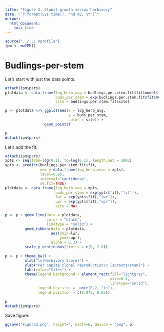 ```yaml
---
title: "Figure 3: Clonal growth versus herbivory"
date: "`r format(Sys.time(), '%d %B, %Y')`"
output: 
  html_document:
    toc: true
---
```


```r
source("../../.Rprofile")
ipm <- mwIPM()
```

# Budlings-per-stem

Let's start with just the data points.

```r
attach(ipm$pars)
plotdata <- data.frame(log_herb_avg = budlings.per.stem.fit$fit$model$log_herb_mean, 
                       buds_per_stem = exp(budlings.per.stem.fit$fit$model$`log(bdlgs_per_stem)`),
                       site = budlings.per.stem.fit$site)

p <- plotdata %>% ggplot(aes(x = log_herb_avg, 
                             y = buds_per_stem,
                             color = site)) + 
                  geom_point()

p
detach(ipm$pars)
```

Let's add the fit.

```r
attach(ipm$pars)
xpts <- seq(from=log(0.1), to=log(6.1), length.out = 1000)
ypts <- predict(budlings.per.stem.fit$fit, 
                new = data.frame(log_herb_mean = xpts), 
                level=0.95,
                interval="confidence",
                se.fit=TRUE)
plotdata <- data.frame(log_herb_avg = xpts, 
                       buds_per_stem = exp(ypts$fit[,"fit"]),
                       lwr = exp(ypts$fit[,"lwr"]),
                       upr = exp(ypts$fit[,"upr"]),
                       site = NA)

p <- p + geom_line(data = plotdata, 
                   color = "black", 
                   linetype = "solid") +
         geom_ribbon(data = plotdata, 
                     aes(ymin=lwr, 
                         ymax=upr), 
                     alpha = 0.2) + 
         scale_y_continuous(limits = c(0, 2.8))
         
p <- p + theme_bw() +
         xlab("ln(Herbivory Score)") +
         ylab("Per capita clonal reproduction\n (sprouts/stem)") +
         labs(color="Sites") + 
         theme(legend.background = element_rect(fill="lightgrey",
                                                size=0.1,
                                                linetype="solid"),
               legend.key.size =  unit(0.2, "in"),
               legend.position = c(0.875, 0.65))

p
detach(ipm$pars)
```

Save figure.

```r
ggsave("Figure3.png", height=4, width=6, device = "png", p)
```